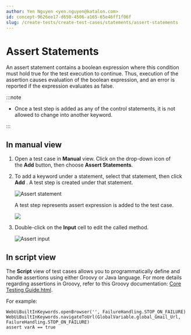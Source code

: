 ```yaml
---
author: Yen Nguyen <yen.nguyen@katalon.com>
id: concept-9626ee17-d650-4506-a165-65e46ff1f06f
slug: /create-tests/create-test-cases/statements/assert-statements
---
```


# Assert Statements

An assert statement contains a boolean expression where this condition must hold true for the test execution to continue. Thus, execution of the assertion causes evaluation of the boolean expression, and an error is reported if the expression evaluates as false.


:::note

-   Once a test step is added as any of the control statements, it is not allowed to change into another keyword.


:::

## In manual view

1.  Open a test case in **Manual** view. Click on the drop-down icon of the **Add** button, then choose **Assert Statements**.

2.  To add a keyword under a statement, select that statement, then click **Add** . A test step is created under that statement.

    <img src="/doc_images/Documents/Create_tests/Create_Test_Cases/Statements/Images/assert-statement.png" width={300} alt="Assert statement" />

    A test step represents assert expression is added to the test case.

    <img src="/doc_images/Documents/Create_tests/Create_Test_Cases/Statements/Assert_statement/ks-assert-statement.png" width={600} />

3.  Double-click on the **Input** cell to edit the called method.

    <img src="/doc_images/Documents/Create_tests/Create_Test_Cases/Statements/Images/condition-input.png" width={600} alt="Assert input" />


## In script view

The **Script** view of test cases allows you to programmatically define and handle assertions using either Groovy or Java language. For more details regarding assertions in Groovy, refer to this Groovy documentation: [Core Testing Guide.html](http://docs.groovy-lang.org/docs/latest/html/documentation/core-testing-guide.html).

For example:

```
WebUiBuiltInKeywords.openBrowser('', FailureHandling.STOP_ON_FAILURE)
WebUiBuiltInKeywords.navigateToUrl(GlobalVariable.global_Gmail_Url, FailureHandling.STOP_ON_FAILURE)
assert varA == true    
            
```